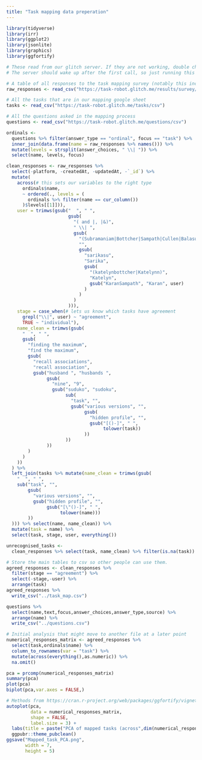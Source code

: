 ```yaml
---
title: "Task mapping data preperation"
---
```


```r
library(tidyverse)
library(irr)
library(ggplot2)
library(jsonlite)
library(graphics)
library(ggfortify)
```

```r
# These read from our glitch server. If they are not working, double check that it is live by visiting https://task-robot.glitch.me 
# The server should wake up after the first call, so just running this block twice should get the data on a fresh launch.

# A table of all responses to the task mapping survey (notably this includes agreement instances as well as individual responses)
raw_responses <- read_csv("https://task-robot.glitch.me/results/survey/csv",)

# All the tasks that are in our mapping google sheet
tasks <- read_csv("https://task-robot.glitch.me/tasks/csv")

# All the questions asked in the mapping process
questions <- read_csv("https://task-robot.glitch.me/questions/csv")
```


```r
ordinals <-
  questions %>% filter(answer_type == "ordinal", focus == "task") %>%
  inner_join(data.frame(name = raw_responses %>% names())) %>%
  mutate(levels = strsplit(answer_choices, " \\| ")) %>%
  select(name, levels, focus)

clean_responses <- raw_responses %>%
  select(-platform, -createdAt, -updatedAt, -`_id`) %>%
  mutate(
    across(# this sets our variables to the right type
      ordinals$name,
      ~ ordered(., levels = (
        ordinals %>% filter(name == cur_column())
      )$levels[[1]])),
    user = trimws(gsub("  ", " ",
                       gsub(
                         "( and |, |&)",
                         " \\| ",
                         gsub(
                           "(Subramaniam|Bottcher|Sampath|Cullen|Balasubramanian)",
                           "",
                           gsub(
                             "sarikasu",
                             "Sarika",
                             gsub(
                               "(katelynbottcher|Katelynn)",
                               "Katelyn",
                               gsub("KaranSampath", "Karan", user)
                             )
                           )
                         )
                       ))),
    stage = case_when(# lets us know which tasks have agreement
      grepl("\\|", user) ~ "agreement",
      TRUE ~ "individual"),
    name_clean = trimws(gsub(
      "  ", " ",
      gsub(
        "finding the maximum",
        "find the maximum",
        gsub(
          "recall associations",
          "recall association",
          gsub("husband ", "husbands ",
               gsub(
                 "nine", "9",
                 gsub("suduko", "sudoku",
                      sub(
                        "task", "",
                        gsub("various versions", "",
                             gsub(
                               "hidden profile", "",
                               gsub("[()-]", " ",
                                    tolower(task))
                             ))
                      ))
               ))
        )
      )
    ))
  ) %>%
  left_join(tasks %>% mutate(name_clean = trimws(gsub(
    "  ", " ",
    sub("task", "",
        gsub(
          "various versions", "",
          gsub("hidden profile", "",
               gsub("[\"()-]", " ",
                    tolower(name)))
        ))
  ))) %>% select(name, name_clean)) %>%
  mutate(task = name) %>%
  select(task, stage, user, everything())

unrecognised_tasks <-
  clean_responses %>% select(task, name_clean) %>% filter(is.na(task)) %>% arrange(name_clean)
```

```r
# Store the main tables to csv so other people can use them.
agreed_responses <- clean_responses %>%
  filter(stage == "agreement") %>% 
  select(-stage,-user) %>%
  arrange(task)
agreed_responses %>% 
  write_csv("../task_map.csv")

questions %>% 
  select(name,text,focus,answer_choices,answer_type,source) %>% 
  arrange(name) %>% 
  write_csv("../questions.csv")
```

```r
# Initial analysis that might move to another file at a later point
numerical_responses_matrix <- agreed_responses %>% 
  select(task,ordinals$name) %>% 
  column_to_rownames(var = "task") %>% 
  mutate(across(everything(),as.numeric)) %>% 
  na.omit()

pca = prcomp(numerical_responses_matrix)
summary(pca)
plot(pca)
biplot(pca,var.axes = FALSE,)

# Methods from https://cran.r-project.org/web/packages/ggfortify/vignettes/plot_pca.html 
autoplot(pca,
         data = numerical_responses_matrix,
         shape = FALSE,
         label.size = 3) +
  labs(title = paste("PCA of mapped tasks (across",dim(numerical_responses_matrix)[[2]],"task features)",sep = " "), x = "", y = "") + 
  ggpubr::theme_pubclean()
ggsave("Mapped_task_PCA.png",
       width = 7,
       height = 5) 
```

```r

```

